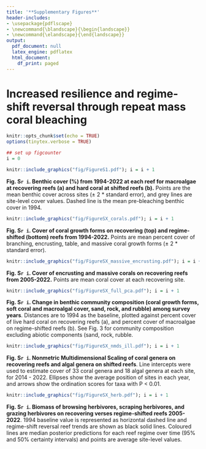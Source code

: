 ```yaml
---
title: '**Supplementary Figures**'
header-includes:
- \usepackage{pdflscape}
- \newcommand{\blandscape}{\begin{landscape}}
- \newcommand{\elandscape}{\end{landscape}}
output:
  pdf_document: null
  latex_engine: pdflatex
  html_document:
    df_print: paged
---
```


# Increased resilience and regime-shift reversal through repeat mass coral bleaching

\newpage
```r
knitr::opts_chunk$set(echo = TRUE)
options(tinytex.verbose = TRUE)
```

```r
## set up figcounter
i = 0
```

```r
knitr::include_graphics("fig/FigureS1.pdf"); i = i + 1
```

**Fig. S`r i`. Benthic cover (%) from 1994-2022 at each reef for macroalgae at recovering reefs (a) and hard coral at shifted reefs (b).** Points are the mean benthic cover across sites (± 2 * standard error), and grey lines are site-level cover values. Dashed line is the mean pre-bleaching benthic cover in 1994.

\newpage
```r
knitr::include_graphics("fig/FigureSX_corals.pdf"); i = i + 1
```

**Fig. S`r i`. Cover of coral growth forms on recovering (top) and regime-shifted (bottom) reefs from 1994-2022.** Points are mean percent cover of branching, encrusting, table, and massive coral growth forms (± 2 * standard error).

\newpage
```r
knitr::include_graphics("fig/FigureSX_massive_encrusting.pdf"); i = i + 1
```

**Fig. S`r i`. Cover of encrusting and massive corals on recovering reefs from 2005-2022.** Points are mean coral cover at each recovering site. 


\newpage
```r
knitr::include_graphics("fig/FigureSX_full_pca.pdf"); i = i + 1
```

**Fig. S`r i`. Change in benthic community composition (coral growth forms, soft coral and macroalgal cover, sand, rock, and rubble) among survey years**. Distances are to 1994 as the baseline, plotted against percent cover of live hard coral on recovering reefs (a), and percent cover of macroalgae on regime-shifted reefs  (b). See Fig. 3 for community composition excluding abiotic components (sand, rock, rubble.

\newpage
```r
knitr::include_graphics("fig/FigureSX_nmds_ill.pdf"); i = i + 1
```

**Fig. S`r i`. Nonmetric Multidimensional Scaling of coral genera on recovering reefs and algal genera on shifted reefs**. Line intercepts were used to estimate cover of 33 coral genera and 18 algal genera at each site, for 2014 - 2022. Ellipses show the average position of sites in each year, and arrows show the ordination scores for taxa with P < 0.01.

\newpage
```r
knitr::include_graphics("fig/FigureSX_herb.pdf"); i = i + 1
```

**Fig. S`r i`. Biomass of browsing herbivores, scraping herbivores, and grazing herbivores on recovering verses regime-shifted reefs 2005-2022**. 1994 baseline value is represented as horizontal dashed line and regime-shift reversal reef trends are shown as black solid lines. Coloured lines are median posterior predictions for each reef regime over time (95% and 50% certainty intervals) and points are average site-level values.


